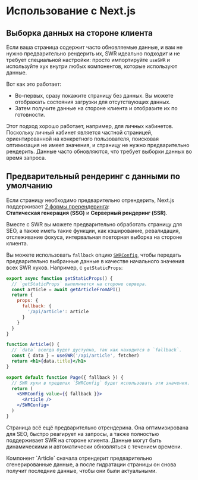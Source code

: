 
# Использование с Next.js

## Выборка данных на стороне клиента

Если ваша страница содержит часто обновляемые данные, и вам не нужно
предварительно рендерить их, SWR идеально подходит и не требует специальной
настройки: просто импортируйте `useSWR` и используйте хук внутри любых
компонентов, которые используют данные.

Вот как это работает:

- Во-первых, сразу покажите страницу без данных. Вы можете отображать состояния
  загрузки для отсутствующих данных.
- Затем получите данные на стороне клиента и отобразите их по готовности.

Этот подход хорошо работает, например, для личных кабинетов. Поскольку личный
кабинет является частной страницей, ориентированной на конкретного пользователя,
поисковая оптимизация не имеет значения, и страницу не нужно предварительно
рендерить. Данные часто обновляются, что требует выборки данных во время
запроса.

## Предварительный рендеринг с данными по умолчанию

Если страницу необходимо предварительно отрендерить, Next.js поддерживает
[2 формы пререндеринга](https://nextjs.org/docs/basic-features/data-fetching):  
**Статическая генерация (SSG)** и **Серверный рендеринг (SSR)**.

Вместе с SWR вы можете предварительно обработать страницу для SEO, а также иметь
такие функции, как кэширование, ревалидация, отслеживание фокуса, интервальная
повторная выборка на стороне клиента.

Вы можете использовать `fallback` опцию
[`SWRConfig`](/docs/global-configuration), чтобы передать предварительно
выбранные данные в качестве начального значения всех SWR хуков. Например, с
`getStaticProps`:

```jsx
export async function getStaticProps() {
  // `getStaticProps` выполняется на стороне сервера.
  const article = await getArticleFromAPI()
  return {
    props: {
      fallback: {
        '/api/article': article
      }
    }
  }
}

function Article() {
  // `data` всегда будет дуступна, так как находится в `fallback`.
  const { data } = useSWR('/api/article', fetcher)
  return <h1>{data.title}</h1>
}

export default function Page({ fallback }) {
  // SWR хуки в пределах `SWRConfig` будет использовать эти значения.
  return (
    <SWRConfig value={{ fallback }}>
      <Article />
    </SWRConfig>
  )
}
```

Страница всё ещё предварительно отрендерина. Она оптимизирована для SEO, быстро
реагирует на запросы, а также полностью поддерживает SWR на стороне клиента.
Данные могут быть динамическими и автоматически обновляться с течением времени.

<Callout>
  Компонент `Article` сначала отрендерит предварительно сгенерированные данные,
  а после гидратации страницы он снова получит последние данные, чтобы они были
  актуальными.
</Callout>

